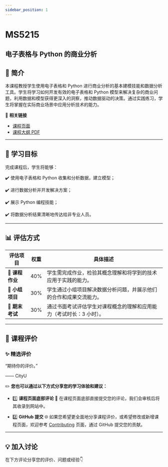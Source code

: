 ```yaml
---
sidebar_position: 1
---
```


# MS5215
## 电子表格与 Python 的商业分析

## **📘 简介**
本课程教授学生使用电子表格和 Python 进行商业分析的基本建模技能和数据分析工具。学生将学习如何开发有效的电子表格和 Python 模型来解决复杂的商业问题，利用数据和模型获得更深入的洞察，推动数据驱动的决策。通过实践练习，学生将掌握在实际商业场景中应用分析技术的能力。

🔗 **相关链接**
- [课程页面](https://www.cityu.edu.hk/catalogue/pg/202425/course/MS5215.htm)
- [课程大纲 PDF](https://www.cityu.edu.hk/catalogue/pg/202425/course/MS5215.pdf)

---

## **🎯 学习目标**

完成课程后，学生将能够：

✔️ 使用电子表格和 Python 收集和分析数据，建立模型；

✔️ 进行数据分析并开发解决方案；

✔️ 展示 Python 编程技能；

✔️ 将数据分析结果清晰地传达给非专业人员。

---

## **📊 评估方式**

| **评估项目**          | **权重** | **具体描述**                                                                                       |
|----------------------|---------|---------------------------------------------------------------------------------------------------|
| **📄 课程作业**       | 40%     | 学生需完成作业，检验其概念理解和将学到的技术应用于实践的能力。                                      |
| **👥 小组项目**       | 30%     | 学生通过小组项目解决数据分析问题，并展示他们的合作和成果交流能力。                                  |
| **📝 期末考试**       | 30%     | 通过书面考试评估学生对课程概念的理解和应用能力（考试时长：3 小时）。                              |

---

## **💬 课程评价**

### ✨ **精选评价**
<div className={commentStyles.commentBox}>
    <p className={commentStyles.commentText}>
        “期待你的评价。”
    </p>
    <p className={commentStyles.commentAuthor}>—— CityU</p>
</div>

✏️ **您也可以通过以下方式分享您的学习体验和建议：**

- 1️⃣ **课程页面底部评论**
💬 在课程页面底部直接提交您的评论，我们会审核后将其收录到网站中。

- 2️⃣ **GitHub 提交**
🌐 如果您希望更全面地分享课程评价，或希望修改或新增课程页面，欢迎参考 [Contributing](https://penjc.github.io/CityU/contributing) 页面，通过 GitHub 提交您的贡献。



---

## **💡 加入讨论**

在下方评论分享您的评价、问题或经验👇
<Utterances />